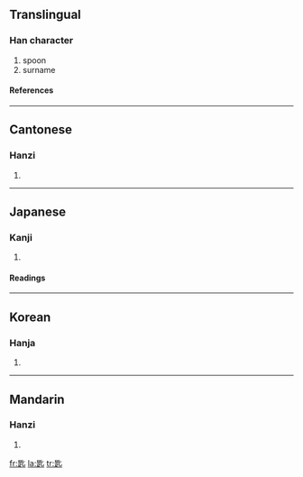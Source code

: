 ==Translingual==
===Han character===
{{Han char|rn=21|rad=匕|as=09|sn=11|four=6180<sub>1</sub>|canj=日人心 (AOP)|ids=⿺[[是]][[匕]]}}
# spoon
# surname
====References====
{{Han ref|kx=0153.050|dkj=02590|dj=0344.200|hdz=10263.020|uh=5319|ud=21273|bh=B0CD|bd=45261}}
----

==Cantonese==
===Hanzi===
{{yue-hanzi|jyut=|y=chi4, si4}}
# {{defn|Cantonese}}
----
==Japanese==
===Kanji===
{{ja-kanji|grade=|rs=匕09}}
# {{defn|Japanese}} 
====Readings====
{{ja-readings|on=[[し]] (shi), [[じ]] (ji)|kun=[[さじ]] (saji)}}
----
==Korean==
===Hanja===
{{ko-hanja|hangeul=시|rv=si|mr=si}}
# {{defn|Korean}}
----
==Mandarin==
===Hanzi===
{{cmn-hanzi|pin=[[chí]] ([[chi2]])|wg=ch'ih<sup>2</sup>}}
# {{defn|Mandarin}}

[[fr:匙]]
[[la:匙]]
[[tr:匙]]
